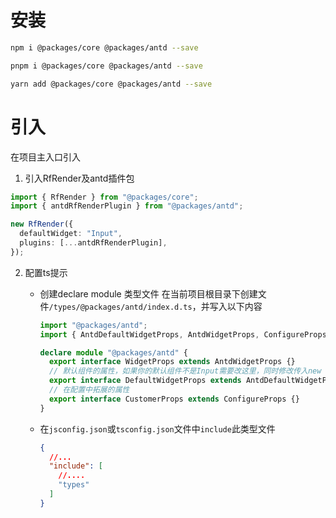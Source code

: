 # 安装

```bash
npm i @packages/core @packages/antd --save
```

```bash
pnpm i @packages/core @packages/antd --save
```

```bash
yarn add @packages/core @packages/antd --save
```

# 引入

在项目主入口引入

1. 引入RfRender及antd插件包

```ts
import { RfRender } from "@packages/core";
import { antdRfRenderPlugin } from "@packages/antd";

new RfRender({
  defaultWidget: "Input",
  plugins: [...antdRfRenderPlugin],
});
```

2. 配置ts提示

   - 创建declare module 类型文件
     在当前项目根目录下创建文件`/types/@packages/antd/index.d.ts`，并写入以下内容

     ```ts
     import "@packages/antd";
     import { AntdDefaultWidgetProps, AntdWidgetProps, ConfigureProps } from "@packages/antd";

     declare module "@packages/antd" {
       export interface WidgetProps extends AntdWidgetProps {}
       // 默认组件的属性，如果你的默认组件不是Input需要改这里，同时修改传入new RfRender的defaultWidget属性
       export interface DefaultWidgetProps extends AntdDefaultWidgetProps {}
       // 在配置中拓展的属性
       export interface CustomerProps extends ConfigureProps {}
     }
     ```

   - 在`jsconfig.json`或`tsconfig.json`文件中`include`此类型文件

     ```json
     {
       //...
       "include": [
         //....
         "types"
       ]
     }
     ```

